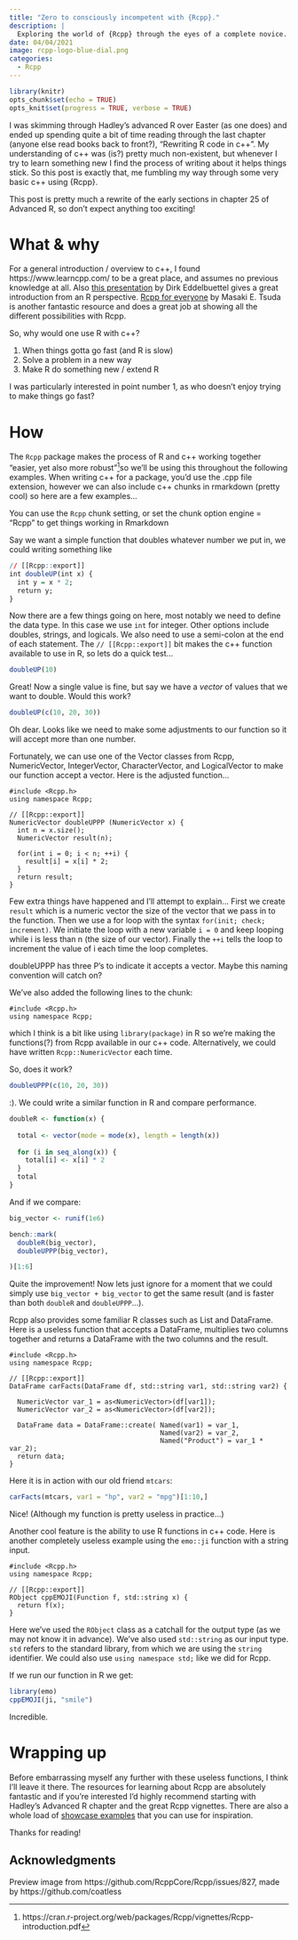 ```yaml
---
title: "Zero to consciously incompetent with {Rcpp}."
description: |
  Exploring the world of {Rcpp} through the eyes of a complete novice.
date: 04/04/2021
image: rcpp-logo-blue-dial.png   
categories:
  - Rcpp
---
```


```r
library(knitr)
opts_chunk$set(echo = TRUE)
opts_knit$set(progress = TRUE, verbose = TRUE)
```

I was skimming through Hadley's advanced R over Easter (as one does) and ended up spending quite a bit of time reading through the last chapter (anyone else read books back to front?), "Rewriting R code in c++". My understanding of c++ was (is?) pretty much non-existent, but whenever I try to learn something new I find the process of writing about it helps things stick. So this post is exactly that, me fumbling my way through some very basic c++ using {Rcpp}. 

::: {.column-margin}

This post is pretty much a rewrite of the early sections in chapter 25 of Advanced R, so don't expect anything too exciting!

:::

# What & why

For a general introduction / overview to c++, I found https://www.learncpp.com/ to be a great place, and assumes no previous knowledge at all. Also [this presentation](https://dirk.eddelbuettel.com/papers/rcpp_rfinance_may2017.pdf) by Dirk Eddelbuettel gives a great introduction from an R perspective. [Rcpp for everyone](https://teuder.github.io/rcpp4everyone_en/) by Masaki E. Tsuda is another fantastic resource and does a great job at showing all the different possibilities with Rcpp.

So, why would one use R with c++? 

1. When things gotta go fast (and R is slow)
2. Solve a problem in a new way
3. Make R do something new / extend R

I was particularly interested in point number 1, as who doesn't enjoy trying to make things go fast?

# How

The `Rcpp` package makes the process of R and c++ working together "easier, yet also more robust"^[https://cran.r-project.org/web/packages/Rcpp/vignettes/Rcpp-introduction.pdf]so we'll be using this throughout the following examples. 
When writing c++ for a package, you'd use the .cpp file extension, however we can also include c++ chunks in rmarkdown (pretty cool) so here are a few examples...

::: {.column-margin}
You can use the `Rcpp` chunk setting, or set the chunk option engine = "Rcpp" to get things working in Rmarkdown
:::

Say we want a simple function that doubles whatever number we put in, we could writing something like

```r
// [[Rcpp::export]]
int doubleUP(int x) {
  int y = x * 2;
  return y;
}
```


Now there are a few things going on here, most notably we need to define the data type. In this case we use `int` for integer. Other options include doubles, strings, and logicals. We also need to use a semi-colon at the end of each statement. The `// [[Rcpp::export]]` bit makes the c++ function available to use in R, so lets do a quick test...

```r
doubleUP(10)
```

Great! Now a single value is fine, but say we have a _vector_ of values that we want to double. Would this work?

```r
doubleUP(c(10, 20, 30))
```

Oh dear. Looks like we need to make some adjustments to our function so it will accept more than one number.

Fortunately, we can use one of the Vector classes from Rcpp, NumericVector, IntegerVector, CharacterVector, and LogicalVector to make our function accept a vector. Here is the adjusted function... 


```Rcpp
#include <Rcpp.h>
using namespace Rcpp;

// [[Rcpp::export]]
NumericVector doubleUPPP (NumericVector x) {
  int n = x.size();
  NumericVector result(n);
  
  for(int i = 0; i < n; ++i) {
    result[i] = x[i] * 2;
  }
  return result;
}
```

Few extra things have happened and I'll attempt to explain... First we create `result` which is a numeric vector the size of the vector that we pass in to the function. Then we use a for loop with the syntax `for(init; check; increment)`. We initiate the loop with a new variable `i = 0` and keep looping while i is less than n (the size of our vector). Finally the `++i` tells the loop to increment the value of i each time the loop completes.

::: {.column-margin}
doubleUPPP has three P's to indicate it accepts a vector. Maybe this naming convention will catch on?
:::

We've also added the following lines to the chunk:

```
#include <Rcpp.h>
using namespace Rcpp;

```

which I think is a bit like using `library(package)` in R so we're making the functions(?) from Rcpp available in our c++ code. Alternatively, we could have written `Rcpp::NumericVector` each time.

So, does it work?

```r
doubleUPPP(c(10, 20, 30))
```


:). We could write a similar function in R and compare performance.

```r
doubleR <- function(x) {
  
  total <- vector(mode = mode(x), length = length(x))
  
  for (i in seq_along(x)) {
    total[i] <- x[i] * 2
  }
  total
}

```

And if we compare:

```r
big_vector <- runif(1e6)

bench::mark(
  doubleR(big_vector),
  doubleUPPP(big_vector),

)[1:6]


```

Quite the improvement! Now lets just ignore for a moment that we could simply use `big_vector + big_vector` to get the same result (and is faster than both `doubleR` and `doubleUPPP`...).  

Rcpp also provides some familiar R classes such as List and DataFrame. Here is a useless function that accepts a DataFrame, multiplies two columns together and returns a DataFrame with the two columns and the result.

```Rcpp
#include <Rcpp.h>
using namespace Rcpp;

// [[Rcpp::export]]
DataFrame carFacts(DataFrame df, std::string var1, std::string var2) {

  NumericVector var_1 = as<NumericVector>(df[var1]);
  NumericVector var_2 = as<NumericVector>(df[var2]);
  
  DataFrame data = DataFrame::create( Named(var1) = var_1,         
                                      Named(var2) = var_2,
                                      Named("Product") = var_1 * var_2); 
  return data;
}
```

Here it is in action with our old friend `mtcars`:

```r
carFacts(mtcars, var1 = "hp", var2 = "mpg")[1:10,]
```

Nice! (Although my function is pretty useless in practice...) 

Another cool feature is the ability to use R functions in c++ code. Here is another completely useless example using the `emo::ji` function with a string input.

```Rcpp
#include <Rcpp.h>
using namespace Rcpp;

// [[Rcpp::export]]
RObject cppEMOJI(Function f, std::string x) {
  return f(x);
}
```

Here we've used the `RObject` class as a catchall for the output type (as we may not know it in advance). We've also used `std::string` as our input type. `std` refers to the standard library, from which we are using the `string` identifier. We could also use `using namespace std;` like we did for Rcpp.

If we run our function in R we get:

```r
library(emo)
cppEMOJI(ji, "smile")
```
Incredible.

# Wrapping up

Before embarrassing myself any further with these useless functions, I think I'll leave it there. The resources for learning about Rcpp are absolutely fantastic and if you're interested I'd highly recommend starting with Hadley's Advanced R chapter and the great Rcpp vignettes. There are also a whole load of [showcase examples](https://gallery.rcpp.org/) that you can use for inspiration.

Thanks for reading!

## Acknowledgments {.appendix}

Preview image from https://github.com/RcppCore/Rcpp/issues/827, made by https://github.com/coatless